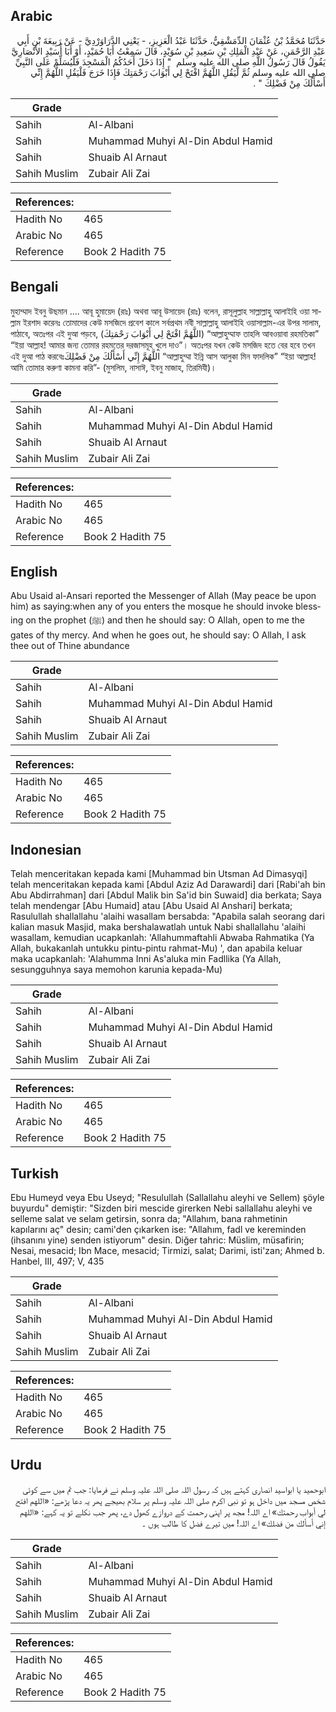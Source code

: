 ## Arabic


<div dir="rtl" lang="ar" style={{fontSize:'larger',backgroundColor:'#f8f9fa',padding:20}}>
حَدَّثَنَا مُحَمَّدُ بْنُ عُثْمَانَ الدِّمَشْقِيُّ، حَدَّثَنَا عَبْدُ الْعَزِيزِ، - يَعْنِي الدَّرَاوَرْدِيَّ - عَنْ رَبِيعَةَ بْنِ أَبِي عَبْدِ الرَّحْمَنِ، عَنْ عَبْدِ الْمَلِكِ بْنِ سَعِيدِ بْنِ سُوَيْدٍ، قَالَ سَمِعْتُ أَبَا حُمَيْدٍ، أَوْ أَبَا أُسَيْدٍ الأَنْصَارِيَّ يَقُولُ قَالَ رَسُولُ اللَّهِ صلى الله عليه وسلم ‏ "‏ إِذَا دَخَلَ أَحَدُكُمُ الْمَسْجِدَ فَلْيُسَلِّمْ عَلَى النَّبِيِّ صلى الله عليه وسلم ثُمَّ لْيَقُلِ اللَّهُمَّ افْتَحْ لِي أَبْوَابَ رَحْمَتِكَ فَإِذَا خَرَجَ فَلْيَقُلِ اللَّهُمَّ إِنِّي أَسْأَلُكَ مِنْ فَضْلِكَ ‏"‏ ‏.‏
</div>
<div style={{backgroundColor:'#f8f9fa',padding:20, marginBottom: 10}}><table> <thead> <tr> <th>Grade</th> <th></th> </tr> </thead> <tbody> <tr><td>Sahih</td><td>Al-Albani</td></tr><tr><td>Sahih</td><td>Muhammad Muhyi Al-Din Abdul Hamid</td></tr><tr><td>Sahih</td><td>Shuaib Al Arnaut</td></tr><tr><td>Sahih Muslim</td><td>Zubair Ali Zai</td></tr></tbody></table><table> <thead> <tr> <th>References:</th> <th></th> </tr> </thead> <tbody><tr><td>Hadith No</td><td>465</td></tr><tr><td>Arabic No</td><td>465</td></tr><tr><td>Reference</td><td>Book 2 Hadith 75</td></tr></tbody></table></div>

## Bengali


<div dir="ltr" lang="bn" style={{fontSize:'larger',backgroundColor:'#f8f9fa',padding:20}}>
মুহাম্মাদ ইবনু উছমান .... আবূ হুমায়েদ (রাঃ) অথবা আবূ উসায়েদ (রাঃ) বলেন, রাসূলুল্লাহ সাল্লাল্লাহু আলাইহি ওয়া সাল্লাম ইরশাদ করেনঃ তোমাদের কেউ মসজিদে প্রবেশ কালে সর্বপ্রথম নবী সাল্লাল্লাহু আলাইহি ওয়াসাল্লাম-এর উপর সালাম, পাঠাবে, অতঃপর এই দুআ পড়বে, (اللَّهُمَّ افْتَحْ لِي أَبْوَابَ رَحْمَتِكَ) “আল্লাহুম্মাফ তাহলি আবওয়াবা রহমতিকা” “ইয়া আল্লাহ! আমার জন্য তোমার রহমতের দরজাসমূহ খুলে দাও”। অতঃপর যখন কেউ মসজিদ হতে বের হবে তখন এই দুআ পাঠ করবেঃاللَّهُمَّ إِنِّي أَسْأَلُكَ مِنْ فَضْلِكَ “আল্লাহুম্মা ইন্নি আস আলুকা মিন ফাদলিক” “ইয়া আল্লাহ! আমি তোমার করুণা কামনা করি”- (মুসলিম, নাসাঈ, ইবনু মাজাহ, তিরমিযী)।
</div>
<div style={{backgroundColor:'#f8f9fa',padding:20, marginBottom: 10}}><table> <thead> <tr> <th>Grade</th> <th></th> </tr> </thead> <tbody> <tr><td>Sahih</td><td>Al-Albani</td></tr><tr><td>Sahih</td><td>Muhammad Muhyi Al-Din Abdul Hamid</td></tr><tr><td>Sahih</td><td>Shuaib Al Arnaut</td></tr><tr><td>Sahih Muslim</td><td>Zubair Ali Zai</td></tr></tbody></table><table> <thead> <tr> <th>References:</th> <th></th> </tr> </thead> <tbody><tr><td>Hadith No</td><td>465</td></tr><tr><td>Arabic No</td><td>465</td></tr><tr><td>Reference</td><td>Book 2 Hadith 75</td></tr></tbody></table></div>

## English


<div dir="ltr" lang="en" style={{fontSize:'larger',backgroundColor:'#f8f9fa',padding:20}}>
Abu Usaid al-Ansari reported the Messenger of Allah (May peace be upon him) as saying:when any of you enters the mosque he should invoke blessing on the prophet (ﷺ) and then he should say: O Allah, open to me the gates of thy mercy. And when he goes out, he should say: O Allah, I ask thee out of Thine abundance
</div>
<div style={{backgroundColor:'#f8f9fa',padding:20, marginBottom: 10}}><table> <thead> <tr> <th>Grade</th> <th></th> </tr> </thead> <tbody> <tr><td>Sahih</td><td>Al-Albani</td></tr><tr><td>Sahih</td><td>Muhammad Muhyi Al-Din Abdul Hamid</td></tr><tr><td>Sahih</td><td>Shuaib Al Arnaut</td></tr><tr><td>Sahih Muslim</td><td>Zubair Ali Zai</td></tr></tbody></table><table> <thead> <tr> <th>References:</th> <th></th> </tr> </thead> <tbody><tr><td>Hadith No</td><td>465</td></tr><tr><td>Arabic No</td><td>465</td></tr><tr><td>Reference</td><td>Book 2 Hadith 75</td></tr></tbody></table></div>

## Indonesian


<div dir="ltr" lang="id" style={{fontSize:'larger',backgroundColor:'#f8f9fa',padding:20}}>
Telah menceritakan kepada kami [Muhammad bin Utsman Ad Dimasyqi] telah menceritakan kepada kami [Abdul Aziz Ad Darawardi] dari [Rabi'ah bin Abu Abdirrahman] dari [Abdul Malik bin Sa'id bin Suwaid] dia berkata; Saya telah mendengar [Abu Humaid] atau [Abu Usaid Al Anshari] berkata; Rasulullah shallallahu 'alaihi wasallam bersabda: "Apabila salah seorang dari kalian masuk Masjid, maka bershalawatlah untuk Nabi shallallahu 'alaihi wasallam, kemudian ucapkanlah: 'Allahummaftahli Abwaba Rahmatika (Ya Allah, bukakanlah untukku pintu-pintu rahmat-Mu) ', dan apabila keluar maka ucapkanlah: 'Alahumma Inni As'aluka min Fadllika (Ya Allah, sesungguhnya saya memohon karunia kepada-Mu)
</div>
<div style={{backgroundColor:'#f8f9fa',padding:20, marginBottom: 10}}><table> <thead> <tr> <th>Grade</th> <th></th> </tr> </thead> <tbody> <tr><td>Sahih</td><td>Al-Albani</td></tr><tr><td>Sahih</td><td>Muhammad Muhyi Al-Din Abdul Hamid</td></tr><tr><td>Sahih</td><td>Shuaib Al Arnaut</td></tr><tr><td>Sahih Muslim</td><td>Zubair Ali Zai</td></tr></tbody></table><table> <thead> <tr> <th>References:</th> <th></th> </tr> </thead> <tbody><tr><td>Hadith No</td><td>465</td></tr><tr><td>Arabic No</td><td>465</td></tr><tr><td>Reference</td><td>Book 2 Hadith 75</td></tr></tbody></table></div>

## Turkish


<div dir="ltr" lang="tr" style={{fontSize:'larger',backgroundColor:'#f8f9fa',padding:20}}>
Ebu Humeyd veya Ebu Useyd; "Resulullah (Sallallahu aleyhi ve Sellem) şöyle buyurdu" demiştir: "Sizden biri mescide girerken Nebi sallallahu aleyhi ve selleme salat ve selam getirsin, sonra da; "Allahım, bana rahmetinin kapılarını aç" desin; cami'den çıkarken ise: "Allahım, fadl ve kereminden (ihsanını yine) senden istiyorum" desin. Diğer tahric: Müslim, müsafirin; Nesai, mesacid; Ibn Mace, mesacid; Tirmizi, salat; Darimi, isti'zan; Ahmed b. Hanbel, III, 497; V, 435
</div>
<div style={{backgroundColor:'#f8f9fa',padding:20, marginBottom: 10}}><table> <thead> <tr> <th>Grade</th> <th></th> </tr> </thead> <tbody> <tr><td>Sahih</td><td>Al-Albani</td></tr><tr><td>Sahih</td><td>Muhammad Muhyi Al-Din Abdul Hamid</td></tr><tr><td>Sahih</td><td>Shuaib Al Arnaut</td></tr><tr><td>Sahih Muslim</td><td>Zubair Ali Zai</td></tr></tbody></table><table> <thead> <tr> <th>References:</th> <th></th> </tr> </thead> <tbody><tr><td>Hadith No</td><td>465</td></tr><tr><td>Arabic No</td><td>465</td></tr><tr><td>Reference</td><td>Book 2 Hadith 75</td></tr></tbody></table></div>

## Urdu


<div dir="rtl" lang="ur" style={{fontSize:'larger',backgroundColor:'#f8f9fa',padding:20}}>
ابوحمید یا ابواسید انصاری کہتے ہیں کہ رسول اللہ صلی اللہ علیہ وسلم نے فرمایا: جب تم میں سے کوئی شخص مسجد میں داخل ہو تو نبی اکرم صلی اللہ علیہ وسلم پر سلام بھیجے پھر یہ دعا پڑھے: «اللهم افتح لي أبواب رحمتك» اے اللہ! مجھ پر اپنی رحمت کے دروازے کھول دے، پھر جب نکلے تو یہ کہے: «اللهم إني أسألك من فضلك» اے اللہ! میں تیرے فضل کا طالب ہوں ۔
</div>
<div style={{backgroundColor:'#f8f9fa',padding:20, marginBottom: 10}}><table> <thead> <tr> <th>Grade</th> <th></th> </tr> </thead> <tbody> <tr><td>Sahih</td><td>Al-Albani</td></tr><tr><td>Sahih</td><td>Muhammad Muhyi Al-Din Abdul Hamid</td></tr><tr><td>Sahih</td><td>Shuaib Al Arnaut</td></tr><tr><td>Sahih Muslim</td><td>Zubair Ali Zai</td></tr></tbody></table><table> <thead> <tr> <th>References:</th> <th></th> </tr> </thead> <tbody><tr><td>Hadith No</td><td>465</td></tr><tr><td>Arabic No</td><td>465</td></tr><tr><td>Reference</td><td>Book 2 Hadith 75</td></tr></tbody></table></div>